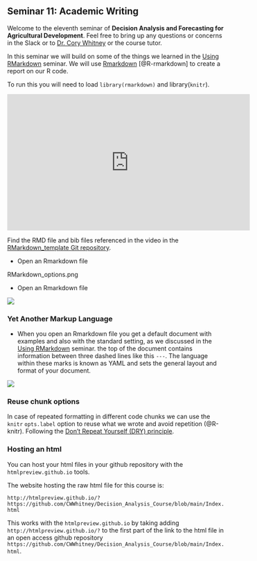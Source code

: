 ## Seminar 11: Academic Writing {#writing} 
<!-- [Academic writing](#writing) -->

Welcome to the eleventh seminar of **Decision Analysis and Forecasting for Agricultural Development**. Feel free to bring up any questions or concerns in the Slack or to [Dr. Cory Whitney](mailto:cory.whitney@uni-bonn.de?subject=[Seminar_10]%20Decision%20Analysis%20Lecture) or the course tutor.

In this seminar we will build on some of the things we learned in the [Using RMarkdown](#rmarkdown) seminar. We will use [Rmarkdown](https://rmarkdown.rstudio.com/) [@R-rmarkdown] to create a report on our R code. 

To run this you will need to load `library(rmarkdown)` and library(`knitr`).  

<!-- https://youtu.be/wg8PjkOxD4Y -->

<iframe width="560" height="315" src="https://www.youtube.com/embed/wg8PjkOxD4Y" frameborder="0" allowfullscreen></iframe>

Find the RMD file and bib files referenced in the video in the [RMarkdown_template Git repository]( https://github.com/CWWhitney/RMarkdown_template). 

- Open an Rmarkdown file

RMarkdown_options.png

- Open an Rmarkdown file

![](images/Rmarkdown_open.png)

### Yet Another Markup Language

- When you open an Rmarkdown file you get a default document with examples and also with the standard setting, as we discussed in the [Using RMarkdown](#rmarkdown) seminar. the top of the document contains information between three dashed lines like this `---`. The language within these marks is known as YAML and sets the general layout and format of your document. 

![](images/RMarkdown_yaml.png)

### Reuse chunk options

In case of repeated formatting in different code chunks we can use the `knitr` `opts.label` option to reuse what we wrote and avoid repetition (@R-knitr). Following the [Don’t Repeat Yourself (DRY) principle](https://yihui.org/en/2021/05/knitr-reuse/).

<!-- ### Transparent Data Sharing -->

<!-- <!-- https://youtu.be/jFwnIihK3aw -->

<!-- <iframe width="560" height="315" src="https://www.youtube.com/embed/jFwnIihK3aw" frameborder="0" allowfullscreen></iframe> -->

<!-- The video for the @ruett_model-based_2020 paper and the supplementary materials by @ruett_data_2021 are in the references.  -->

### Hosting an html

You can host your html files in your github repository with the `htmlpreview.github.io` tools. 

The website hosting the raw html file for this course is: 

`http://htmlpreview.github.io/?https://github.com/CWWhitney/Decision_Analysis_Course/blob/main/Index.html`

This works with the `htmlpreview.github.io` by taking adding `http://htmlpreview.github.io/?` to the first part of the link to the html file in an open access github repository `https://github.com/CWWhitney/Decision_Analysis_Course/blob/main/Index.html`.


